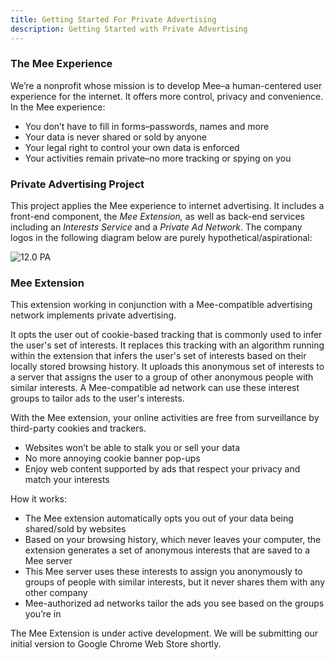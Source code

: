 ```yaml
---
title: Getting Started For Private Advertising
description: Getting Started with Private Advertising
---
```


### The Mee Experience

We’re a nonprofit whose mission is to develop Mee–a human-centered user experience for the internet. It offers more control, privacy and convenience. In the Mee experience:

- You don’t have to fill in forms–passwords, names and more
- Your data is never shared or sold by anyone
- Your legal right to control your own data is enforced
- Your activities remain private–no more tracking or spying on you

### Private Advertising Project

This project applies the Mee experience to internet advertising. It includes a front-end component, the *Mee Extension,* as well as back-end services including an *Interests Service* and a *Private Ad Network*. The company logos in the following diagram below are purely hypothetical/aspirational:

![12.0 PA](../images/PA.png)

### Mee Extension

This extension working in conjunction with a Mee-compatible advertising network implements private advertising. 

It opts the user out of cookie-based tracking that is commonly used to infer the user's set of interests. It replaces this tracking with an algorithm running within the extension that infers the user's set of interests based on their locally stored browsing history. It uploads this anonymous set of interests to a server that assigns the user to a group of other anonymous people with similar interests. A Mee-compatible ad network can use these interest groups to tailor ads to the user's interests.

With the Mee extension, your online activities are free from surveillance by third-party cookies and trackers. 

- Websites won’t be able to stalk you or sell your data
- No more annoying cookie banner pop-ups
- Enjoy web content supported by ads that respect your privacy and match your interests

How it works:

- The Mee extension automatically opts you out of your data being shared/sold by websites
- Based on your browsing history, which never leaves your computer, the extension generates a set of anonymous interests that are saved to a Mee server
- This Mee server uses these interests to assign you anonymously to groups of people with similar interests, but it never shares them with any other company
- Mee-authorized ad networks tailor the ads you see based on the groups you’re in

The Mee Extension is under active development. We will be submitting our initial version to Google Chrome Web Store shortly.

